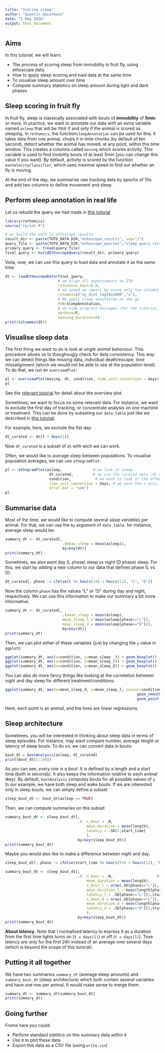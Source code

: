 ```yaml
---
title: "Scoring sleep"
author: "Quentin Geissmann"
date: "5 May 2016"
output: html_document
---
```



Aims
----- 

In this tutorial, we will learn:

* The process of scoring sleep from immobility in fruit fly, using ethoscope data.
* How to apply sleep scoring and load data at the same time
* To visualise sleep amount over time
* Compute summary statistics on sleep amount during light and dark phases

Sleep scoring in fruit fly
----------------------------------------
In fruit fly, sleep is classically associated with bouts of **immobility** of **5min** or more.
In practice, we want to annotate our data with an extra variable named `asleep` that will be `TRUE` if and only if the animal is scored as sleeping.
In `rethomics`, the function`sleepAnnotation` can be used for this.
It takes data from one animal, chops it in time chunks (by default of ten second), detect whether the animal has moved, at any point, within this time window. This creates a columns called `moving` which scores activity.
This variable is used to find imobility bouts of at least 5min (you can change this value if you want).
By default, activity is scored by the function `maxVelocityClassifier`, which uses maximal speed to find out whether an fly is moving.

At the end of the day, we summarise raw tracking data by epochs of 10s and add two columns to define movement and sleep.


Perform sleep annotation in real life
---------------------------------------
Let us rebuild the query we had made in [this tutorial](ethoscope_data.html)
```r
library(rethomics)
source("rprint.R")
```


```r
# we build the path to ethoscope results
result_dir <- paste(TUTO_DATA_DIR,"ethoscope_results", sep="/")
query_file <- paste(TUTO_DATA_DIR,"ethoscope_queries","sleep_query.csv",sep="/")
primary_query <- fread(query_file)
final_query <- buildEthoscopeQuery(result_dir, primary_query)
```

Voila, now, we can use this query to load data and annotate it as the same time:

```r
dt <- loadEthoscopeData(final_query,
                        # we align all experiuments on ZT0
                        reference_hour=9.0, 
                        # we speed up import by using only two columns of data
                        columns=c("xy_dist_log10x1000","x"),
                        # We apply sleep annotation on the go
                        FUN=sleepAnnotation,
                        # we hide progress messages (for the tutorial, but you can show them for yourself)
                        verbose=F,
                        masking_duration=0)
print(colnames(dt))
```

Visualise sleep data
------------------------

The first thing we want to do is look at *single animal behaviour*. This procedure allows us to thoughougly check for data consistency. This way we can detect things like missing data, individual death/escape, time missalignment (which we would not be able to see at the population level). To do that, we run an `overviewPlot`:


```r
pl <- overviewPlot(moving, dt, condition, time_unit_conversion = days)
pl
```

See the [relevant tutorial](overview_plot.html) for detail about the overview plot.


Sometimes, we want to focus on some relevant data. For instance, we want to exclude the first day of tracking, or concentrate analysis on one machine or treatment. This can be done by subseting our `data.table` just like we described in [this tutorial](data_tables.html).

For example, here, we exclude the fist day:

```r
dt_curated <- dt[t > days(1)]
```

Now `dt_curated` is a subset of `dt` with wich we can work.

Often, we would like to average sleep between populations. To visualise population averages, we can use `ethogramPlot`:

```r
pl <- ethogramPlot(asleep,              # we look at sleep
                    dt_curated,         # we use the curated data (dt minus first day)
                    condition,           # we want to look at the effect of condition
                    time_unit_conversion = days, # we want the x axis, time, to be in days (not hours)
                    error_bar = "sem")
pl
```




Summarise data
------------------------

Most of the time, we would like to compute several *sleep variables* per animal.
For that, we can use the `by` argument of `data.table`. for instance, average sleep would be:

```r
summary_dt <- dt_curated[, 
                          .(mean_sleep = mean(asleep)),
                          by=key(dt)]
print(summary_dt)
```


Sometimes, we also want day (L phase) sleep vs night (D phase) sleep. 
For this, we start by adding a new column to our data that defines phase (L vs D):

```r
dt_curated[, phase := ifelse(t %% hours(24) < hours(12), "L", "D")]
```

Now the column `phase` has the values "L" or "D" during day and night, respectively.
We can use this information to make our summary a bit more informative:

```r
summary_dt <- dt_curated[, 
                          .(mean_sleep = mean(asleep),
                          mean_sleep_l = mean(asleep[phase=="L"]),
                          mean_sleep_d = mean(asleep[phase=="D"])),
                          by=key(dt)]
print(summary_dt)
```

Then, we can plot either of these variables (just by changing the `y` value in `ggplot`):

```r
ggplot(summary_dt, aes(x=condition, y=mean_sleep  )) + geom_boxplot()
ggplot(summary_dt, aes(x=condition, y=mean_sleep_l)) + geom_boxplot()
ggplot(summary_dt, aes(x=condition, y=mean_sleep_d)) + geom_boxplot()
```

You can also do more fancy things like looking at the correlation between night and day sleep for different treatment/conditions:


```r
ggplot(summary_dt, aes(x=mean_sleep_d, y=mean_sleep_l, colour=condition, fill=condition)) +
                                                            geom_smooth(method="lm") + 
                                                            geom_point()
```
Here, each point is an animal, and the lines are linear regressions.



Sleep architecture
------------------------

Sometimes, you will be interested in thinking about sleep data in terms of sleep episodes. For instance, may want compare number, average lenght or latency of sleep bouts.
To do so, we can convert data in bouts:

```r
bout_dt = boutAnalysis(asleep, dt_curated)
print(bout_dt[1:100])
```
As you can see, *every row is a bout*. It is defined by a length and a start time (both in seconds).
It also keeps the information relative to each animal (key). By default, `boutAnalysis` computes bouts for all possible values of `y`. In our example, we have both sleep and wake bouts. If we are interested only in sleep bouts, we can simply define a subset:

```r
sleep_bout_dt <- bout_dt[asleep == TRUE] 
```

Then, we can compute summaries on this subset

```r
summary_bout_dt <- sleep_bout_dt[,
                                 .(  n_bout = .N, 
                                     mean_duration = mean(length),
                                     latency = .SD[1,start_time]
                                     ), 
                                 by=key(sleep_bout_dt)]
print(summary_bout_dt)
```


Maybe you would also like to make a difference between night and day.

```r
sleep_bout_dt[, phase := ifelse(start_time %% hours(24) < hours(12), "L", "D")]
```


```r
summary_bout_dt <- sleep_bout_dt[,
                                 .(  n_bout = .N,                    # alltogether
                                     mean_duration = mean(length),   
                                     n_bout_l = nrow(.SD[phase=="L"]),                   # day
                                     mean_duration_l = mean(length[phase=="L"]),
                                     latency_l = .SD[phase=="L"][1,start_time] - days(1),
                                     n_bout_d = nrow(.SD[phase=="L"]),                   # night
                                     mean_duration_d = mean(length[phase=="D"]),
                                     latency_d = .SD[phase=="D"][1,start_time] - days(1.5)
                                     ), 
                                 by=key(sleep_bout_dt)]
print(summary_bout_dt)
```

**About latency**. 
Note that I normalised latency to express it as a duration from the first time lights turns on (`t = days(1)`) or off (`t = days(1)`). Tose latency are only for the first 24h instead of an average over several days (which is beyond the scope of this turorial).

Putting it all together
---------------------------
We have two summaries `summary_dt` (average sleep amounts) and `summary_bout_dt` (sleep architecture) which both contain several variables and have one row per animal. It would make sense to merge them:

```r
summary_dt <- summary_dt[summary_bout_dt]
print(summary_dt)
```

Going further
---------------

Frome here you could: 

* Perform standard statitics on this summary data within `R`
* Use `R` to plot these data
* Export this data as a CSV file (using `write.csv`)








